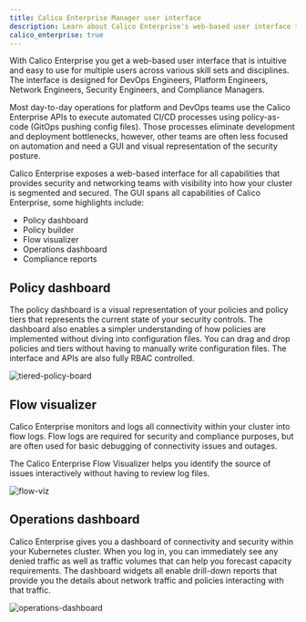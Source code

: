 ```yaml
---
title: Calico Enterprise Manager user interface
description: Learn about Calico Enterprise's web-based user interface that is designed for users from different disciplines, and with different skill sets. 
calico_enterprise: true
---
```


With Calico Enterprise you get a web-based user interface that is intuitive and easy to use for multiple users across various skill sets and disciplines. The interface is designed for DevOps Engineers, Platform Engineers, Network Engineers, Security Engineers, and Compliance Managers. 

Most day-to-day operations for platform and DevOps teams use the Calico Enterprise APIs to execute automated CI/CD processes using policy-as-code (GitOps pushing config files). Those processes eliminate development and deployment bottlenecks, however, other teams are often less focused on automation and need a GUI and visual representation of the security posture.

Calico Enterprise exposes a web-based interface for all capabilities that provides security and networking teams with visibility into how your cluster is segmented and secured. The GUI spans all capabilities of Calico Enterprise, some highlights include:

- Policy dashboard
- Policy builder
- Flow visualizer
- Operations dashboard
- Compliance reports

## Policy dashboard

The policy dashboard is a visual representation of your policies and policy tiers that represents the current state of your security controls. The dashboard also enables a simpler understanding of how policies are implemented without diving into configuration files. You can drag and drop policies and tiers without having to manually write configuration files. The interface and APIs are also fully RBAC controlled.

![tiered-policy-board](/img/calico/tiered-policy-board.png)

## Flow visualizer

Calico Enterprise monitors and logs all connectivity within your cluster into flow logs. Flow logs are required for security and compliance purposes, but are often used for basic debugging of connectivity issues and outages.

The Calico Enterprise Flow Visualizer helps you identify the source of issues interactively without having to review log files.

![flow-viz](/img/calico/flow-viz.png)

## Operations dashboard

Calico Enterprise gives you a dashboard of connectivity and security within your Kubernetes cluster. When you log in, you can immediately see any denied traffic as well as traffic volumes that can help you forecast capacity requirements. The dashboard widgets all enable drill-down reports that provide you the details about network traffic and policies interacting with that traffic.

![operations-dashboard](/img/calico/operations-dashboard.png)

